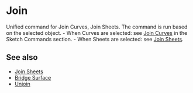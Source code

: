 
# Join

<Reference shortcut="J" command="Join" button="" />

Unified command for Join Curves, Join Sheets. The command is run based on the selected object.
    - When Curves are selected: see [Join Curves](../sketch/join-Curves) in the Sketch Commands section.
    - When Sheets are selected: see [Join Sheets](./join-sheets).

## See also
- [Join Sheets](./join-sheets)
- [Bridge Surface](./bridge-surface)
- [Unjoin](./unjoin)




















